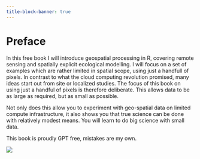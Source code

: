 ```yaml
---
title-block-banner: true
---
```


# Preface {.unnumbered}

In this free book I will introduce geospatial processing in R, covering remote sensing and spatially explicit ecological modelling. I will focus on a set of examples which are rather limited in spatial scope, using just a handfull of pixels. In contrast to what the cloud computing revolution promised, many ideas start out from site or localized studies. The focus of this book on using just a handful of pixels is therefore deliberate. This allows data to be as large as required, but as small as possible.

Not only does this allow you to experiment with geo-spatial data on limited compute infrastructure, it also shows you that true science can be done with relatively modest means. You will learn to do big science with small data.

This book is proudly GPT free, mistakes are my own.

![](https://licensebuttons.net/l/by-nc-nd/4.0/88x31.png)
